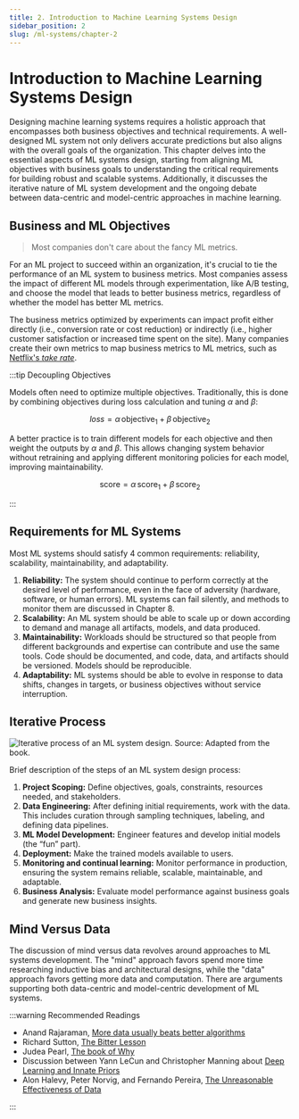 ```yaml
---
title: 2. Introduction to Machine Learning Systems Design
sidebar_position: 2
slug: /ml-systems/chapter-2
---
```



# Introduction to Machine Learning Systems Design


Designing machine learning systems requires a holistic approach that encompasses both business objectives and technical requirements. A well-designed ML system not only delivers accurate predictions but also aligns with the overall goals of the organization. This chapter delves into the essential aspects of ML systems design, starting from aligning ML objectives with business goals to understanding the critical requirements for building robust and scalable systems. Additionally, it discusses the iterative nature of ML system development and the ongoing debate between data-centric and model-centric approaches in machine learning.


## Business and ML Objectives

> Most companies don't care about the fancy ML metrics.


For an ML project to succeed within an organization, it's crucial to tie the performance of an ML system to business metrics. Most companies assess the impact of different ML models through experimentation, like A/B testing, and choose the model that leads to better business metrics, regardless of whether the model has better ML metrics.

The business metrics optimized by experiments can impact profit either directly (i.e., conversion rate or cost reduction) or indirectly (i.e., higher customer satisfaction or increased time spent on the site). Many companies create their own metrics to map business metrics to ML metrics, such as [Netflix's _take rate_](https://netflixtechblog.com/artwork-personalization-c589f074ad76).

:::tip Decoupling Objectives

Models often need to optimize multiple objectives. Traditionally, this is done by combining objectives during loss calculation and tuning $\alpha$ and $\beta$:

$$
loss = \alpha \, \text{objective}_1 + \beta \, \text{objective}_2
$$

A better practice is to train different models for each objective and then weight the outputs by $\alpha$ and $\beta$. This allows changing system behavior without retraining and applying different monitoring policies for each model, improving maintainability.

$$
\text{score} = \alpha \, \text{score}_1 + \beta \, \text{score}_2
$$

:::

## Requirements for ML Systems

Most ML systems should satisfy 4 common requirements: reliability, scalability, maintainability, and adaptability.

1. **Reliability:** The system should continue to perform correctly at the desired level of performance, even in the face of adversity (hardware, software, or human errors). ML systems can fail silently, and methods to monitor them are discussed in Chapter 8.
2. **Scalability:** An ML system should be able to scale up or down according to demand and manage all artifacts, models, and data produced.
3. **Maintainability:** Workloads should be structured so that people from different backgrounds and expertise can contribute and use the same tools. Code should be documented, and code, data, and artifacts should be versioned. Models should be reproducible.
4. **Adaptability:** ML systems should be able to evolve in response to data shifts, changes in targets, or business objectives without service interruption.

## Iterative Process

![Iterative process of an ML system design. Source: Adapted from the book.](@site/static/img/learning/ml-sys/ml_design_process.png)

Brief description of the steps of an ML system design process:

1. **Project Scoping:** Define objectives, goals, constraints, resources needed, and stakeholders.
2. **Data Engineering:** After defining initial requirements, work with the data. This includes curation through sampling techniques, labeling, and defining data pipelines.
3. **ML Model Development:** Engineer features and develop initial models (the “fun” part).
4. **Deployment:** Make the trained models available to users.
5. **Monitoring and continual learning:** Monitor performance in production, ensuring the system remains reliable, scalable, maintainable, and adaptable.
6. **Business Analysis:** Evaluate model performance against business goals and generate new business insights.

## Mind Versus Data

The discussion of mind versus data revolves around approaches to ML systems development. The "mind" approach favors spend more time researching inductive bias and architectural designs, while the "data" approach favors getting more data and computation. There are arguments supporting both data-centric and model-centric development of ML systems.


:::warning Recommended Readings

- Anand Rajaraman, [More data usually beats better algorithms](https://anand.typepad.com/datawocky/2008/03/more-data-usual.html)
- Richard Sutton, [The Bitter Lesson](https://www.cs.utexas.edu/~eunsol/courses/data/bitter_lesson.pdf)
- Judea Pearl, [The book of Why](https://bayes.cs.ucla.edu/WHY/)
- Discussion between Yann LeCun and Christopher Manning about [Deep Learning and Innate Priors](https://www.youtube.com/watch?v=fKk9KhGRBdI)
- Alon Halevy, Peter Norvig, and Fernando Pereira, [The Unreasonable Effectiveness of Data](https://static.googleusercontent.com/media/research.google.com/en//pubs/archive/35179.pdf)

:::


